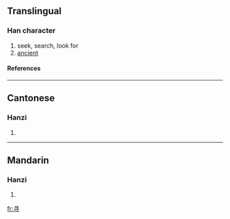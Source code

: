 {{see|尋}}

==Translingual==
===Han character===
{{Han char|rn=41|rad=寸|as=03|sn=6|four=|canj=尸一木戈 (SMDI)}}
# seek, search, look for
# [[ancient]]
====References====
{{Han ref|kx=0293.331|hdz=10504.010|uh=5BFB|ud=23547}}
----
==Cantonese==
===Hanzi===
{{yue-hanzi|jyut=|y=cham4}}
# {{defn|Cantonese}}
----
==Mandarin==
===Hanzi===
{{cmn-hanzi|tra=尋|pin=[[xún]] ([[xun2]])|wg=hsün<sup>2</sup>}}
# {{defn|Mandarin}}

[[fr:寻]]